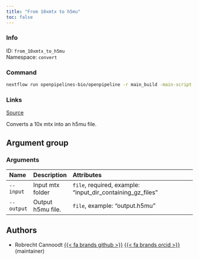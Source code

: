 ```yaml
---
title: "From 10xmtx to h5mu"
toc: false
---
```


::: {.column-margin}

### Info

ID: `from_10xmtx_to_h5mu`  
Namespace: `convert`

### Command

```bash
nextflow run openpipelines-bio/openpipeline -r main_build -main-script target/nextflow/convert/from_10xmtx_to_h5mu/main.nf --help
```

### Links
[Source](https://github.com/openpipelines-bio/openpipeline/blob/main/src/convert/from_10xmtx_to_h5mu){.btn-action .btn-sm .btn-info .btn role="button"}

:::

Converts a 10x mtx into an h5mu file.


## Argument group

### Arguments

|Name       |Description       |Attributes                                                 |
|:----------|:-----------------|:----------------------------------------------------------|
|`--input`  |Input mtx folder  |`file`, required, example: "input_dir_containing_gz_files" |
|`--output` |Output h5mu file. |`file`, example: "output.h5mu"                             |

## Authors

  * Robrecht Cannoodt [{{< fa brands github >}}](https://github.com/rcannood) [{{< fa brands orcid >}}](https://orcid.org/0000-0003-3641-729X) (maintainer)
